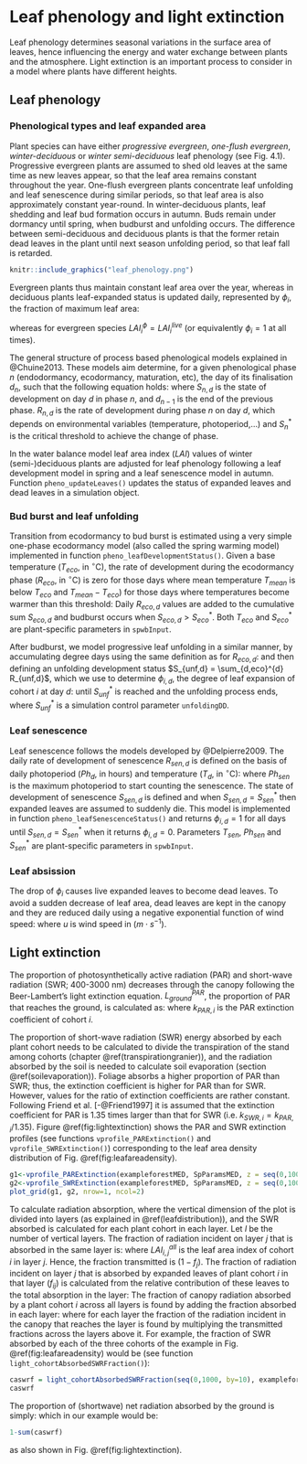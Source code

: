 # Leaf phenology and light extinction {#leafphenologylight}

Leaf phenology determines seasonal variations in the surface area of leaves, hence influencing the energy and water exchange between plants and the atmosphere. Light extinction is an important process to consider in a model where plants have different heights.  

## Leaf phenology  {#leafphenology}

### Phenological types and leaf expanded area

Plant species can have either *progressive evergreen*, *one-flush evergreen*, *winter-deciduous* or *winter semi-deciduous* leaf phenology (see Fig. 4.1). Progressive evergreen plants are assumed to shed old leaves at the same time as new leaves appear, so that the leaf area remains constant throughout the year. One-flush evergreen plants concentrate leaf unfolding and leaf senescence during similar periods, so that leaf area is also approximately constant year-round. In winter-deciduous plants, leaf shedding and leaf bud formation occurs in autumn. Buds remain under dormancy until spring, when budburst and unfolding occurs. The difference between semi-deciduous and deciduous plants is that the former retain dead leaves in the plant until next season unfolding period, so that leaf fall is retarded.

```r
knitr::include_graphics("leaf_phenology.png")
```

Evergreen plants thus maintain constant leaf area over the year, whereas in deciduous plants leaf-expanded status is updated daily, represented by $\phi_i$, the fraction of maximum leaf area:

\begin{equation}
LAI_{i}^{\phi}=LAI^{live}_i\,\cdot\phi_i
\end{equation}
whereas for evergreen species $LAI_{i}^{\phi}=LAI^{live}_i$ (or equivalently $\phi_i = 1$ at all times).

The general structure of process based phenological models explained in @Chuine2013. These models aim determine, for a given phenological phase $n$ (endodormancy, ecodormancy, maturation, etc), the day of its finalisation $d_n$, such that the following equation holds:
\begin{equation} 
S_{n,d} = \sum_{d_{n-1}}^{d_n} R_{n,d} = S_n^*
\end{equation}
where $S_{n,d}$ is the state of development on day $d$ in phase $n$, and $d_{n-1}$ is the end of the previous phase. $R_{n,d}$ is the rate of development during phase $n$ on day $d$, which depends on environmental variables (temperature, photoperiod,...) and $S_n^*$ is the critical threshold to achieve the change of phase. 

In the water balance model leaf area index ($LAI$) values of winter (semi-)deciduous plants are adjusted for leaf phenology following a leaf development model in spring and a leaf senescence model in autumn. Function `pheno_updateLeaves()` updates the status of expanded leaves and dead leaves in a simulation object.

### Bud burst and leaf unfolding {#leafphenobudburst}
Transition from ecodormancy to bud burst is estimated using a very simple one-phase ecodormancy model (also called the spring warming model) implemented in function `pheno_leafDevelopmentStatus()`. Given a base temperature ($T_{eco}$, in $^{\circ}\mathrm{C}$), the rate of development during the ecodormancy phase ($R_{eco}$, in $^{\circ} \mathrm{C}$) is zero for those days where mean temperature $T_{mean}$ is below $T_{eco}$ and  $T_{mean} - T_{eco})$ for those days where temperatures become warmer than this threshold:
\begin{equation}
R_{eco,d}(T_d) = \begin{cases} 
                      0  & T_d \leq T_{eco} \\
                      T_d - T_{eco}  & T_d > T_{eco}
                 \end{cases}
\end{equation}
Daily $R_{eco,d}$ values are added to the cumulative sum $S_{eco,d}$ and budburst occurs when $S_{eco,d} > S_{eco}^*$. Both $T_{eco}$ and $S_{eco}^*$ are plant-specific parameters in `spwbInput`. 

After budburst, we model progressive leaf unfolding in a similar manner, by accumulating degree days using the same definition as for $R_{eco,d}$:
\begin{equation}
R_{unf,d} = R_{eco,d}
\end{equation}
and then defining an unfolding development status $S_{unf,d} = \sum_{d,eco}^{d} R_{unf,d}$, which we use to determine $\phi_{i,d}$, the degree of leaf expansion of cohort $i$ at day $d$:
\begin{equation}
\phi_{i,d} = S_{unf,d}/S_{unf}^*
\end{equation}
until $S_{unf}^*$ is reached and the unfolding process ends, where $S_{unf}^*$ is a simulation control parameter `unfoldingDD`.

### Leaf senescence {#leafphenosenescence}
Leaf senescence follows the models developed by @Delpierre2009. The daily rate of development of senescence $R_{sen,d}$ is defined on the basis of daily photoperiod ($Ph_{d}$, in hours) and temperature ($T_d$, in $^{\circ} \mathrm{C}$):
\begin{equation}
R_{sen,d}(Ph_d, T_d) = \begin{cases} 
                            0  & T_d \geq T_{sen} \,\, or \,\, Ph_d>Ph_{sen} \\
                           (T_d - T_{sen})^2 \cdot (Ph_d/Ph_{sen})^2  & T_d < T_{sen} \,\,and \,\, Ph_d<Ph_{sen}
                       \end{cases}
\end{equation}
where $Ph_{sen}$ is the maximum photoperiod to start counting the senescence. The state of development of senescence $S_{sen,d}$ is defined
\begin{equation} 
S_{sen,d} = \sum R_{sen,d}
\end{equation}
and when $S_{sen,d} = S_{sen}^*$ then expanded leaves are assumed to suddenly die. This model is implemented in function `pheno_leafSenescenceStatus()` and returns $\phi_{i,d}=1$ for all days until $S_{sen,d} = S_{sen}^*$ when it returns $\phi_{i,d}=0$. Parameters $T_{sen}$, $Ph_{sen}$ and $S_{sen}^*$ are plant-specific parameters in `spwbInput`.  

### Leaf absission
The drop of $\phi_i$ causes live expanded leaves to become dead leaves. To avoid a sudden decrease of leaf area, dead leaves are kept in the canopy and they are reduced daily using a negative exponential function of wind speed:
\begin{equation}
LAI^{dead}_i=LAI^{dead}_i\,\cdot e^{- u/10}
\end{equation}
where $u$ is wind speed in ($m \cdot s^{-1}$).



## Light extinction {#basiclightextinction}
The proportion of photosynthetically active radiation (PAR) and short-wave radiation (SWR; 400-3000 nm) decreases through the canopy following the Beer-Lambert’s light extinction equation. 
$L^{PAR}_{ground}$, the proportion of PAR that reaches the ground, is calculated as:
\begin{equation}
L^{PAR}_{ground}=e^{-\sum_{i=1}^{c}{k_{PAR,i} \cdot LAI_{i}^{all}}}
\end{equation}
where $k_{PAR,i}$ is the PAR extinction coefficient of cohort $i$. 

The proportion of short-wave radiation (SWR) energy absorbed by each plant cohort needs to be calculated to divide the transpiration of the stand among cohorts (chapter \@ref(transpirationgranier)), and the radiation absorbed by the soil is needed to calculate soil evaporation (section \@ref(soilevaporation)). Foliage absorbs a higher proportion of PAR than SWR; thus, the extinction coefficient is higher for PAR than for SWR. However, values for the ratio of extinction coefficients are rather constant. Following Friend et al. [-@Friend1997] it is assumed that the extinction coefficient for PAR is 1.35 times larger than that for SWR (i.e.
$k_{SWR,i} = k_{PAR,i}/1.35$). Figure \@ref(fig:lightextinction) shows the PAR and SWR extinction profiles (see functions `vprofile_PARExtinction()` and `vprofile_SWRExtinction()`) corresponding to the leaf area density distribution of Fig. \@ref(fig:leafareadensity). 

```r
g1<-vprofile_PARExtinction(exampleforestMED, SpParamsMED, z = seq(0,1000, by=1))
g2<-vprofile_SWRExtinction(exampleforestMED, SpParamsMED, z = seq(0,1000, by=1))
plot_grid(g1, g2, nrow=1, ncol=2)
```

To calculate radiation absorption, where the vertical dimension of the plot is divided into layers (as explained in \@ref(leafdistribution)), and the SWR absorbed is calculated for each plant cohort in each layer. Let $l$ be the number of vertical layers. The fraction of radiation incident on layer $j$ that is absorbed in the same layer is:
\begin{equation}
f_j=1 - e^{-\sum_{i=1}^{c}{k_{SWR,i} \cdot LAI_{i,j}^{all}}}
\end{equation}
where $LAI_{i,j}^{all}$ is the leaf area index of cohort $i$ in layer $j$. Hence, the fraction transmitted is $(1-f_j)$. The fraction of radiation incident on layer $j$ that is absorbed by expanded leaves of plant cohort $i$ in that layer ($f_{ij}$) is calculated from the relative
contribution of these leaves to the total absorption in the layer:
\begin{equation}
f_{ij} = f_j \cdot \frac{k_{SWR,i}\cdot LAI_{i,j}^{\phi}}{\sum_{h=1}^{c}{k_{SWR,h} \cdot LAI_{h,j}^{all}}}
\end{equation}
The fraction of canopy radiation absorbed by a plant cohort $i$ across all layers is found by adding the fraction absorbed in each layer:
\begin{equation}
f_i = \sum_{j=1}^{l}{f_{ij}\cdot \prod_{h>j}^{l}{(1-f_h)}}
\end{equation}
where for each layer the fraction of the radiation incident in the canopy that
reaches the layer is found by multiplying the transmitted fractions across the
layers above it. For example, the fraction of SWR absorbed by each of the three cohorts of the example in Fig. \@ref(fig:leafareadensity) would be (see function `light_cohortAbsorbedSWRFraction()`):
```r
caswrf = light_cohortAbsorbedSWRFraction(seq(0,1000, by=10), exampleforestMED, SpParamsMED)
caswrf
```

The proportion of (shortwave) net radiation absorbed by the
ground is simply:
\begin{equation}
L^{SWR}_{ground} = 1 - \sum_{j}^{l}{f_j}
\end{equation}
which in our example would be:
```r
1-sum(caswrf)
```
as also shown in Fig. \@ref(fig:lightextinction).